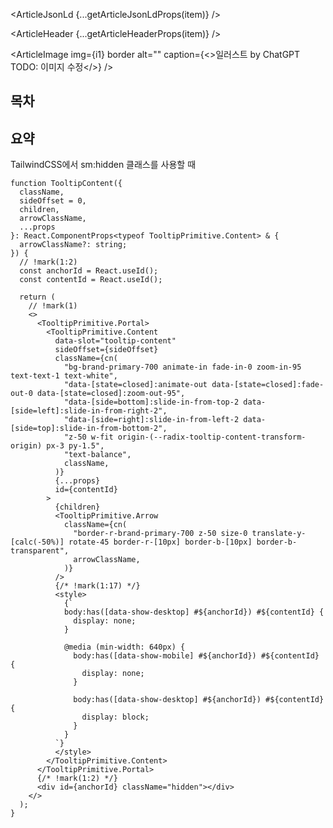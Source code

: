 

<ArticleJsonLd {...getArticleJsonLdProps(item)} />

<ArticleHeader {...getArticleHeaderProps(item)} />

<ArticleImage
  img={i1}
  border
  alt=""
  caption={<>일러스트 by ChatGPT TODO: 이미지 수정</>}
/>

## 목차

## 요약

TailwindCSS에서 sm:hidden 클래스를 사용할 때

```tsx
function TooltipContent({
  className,
  sideOffset = 0,
  children,
  arrowClassName,
  ...props
}: React.ComponentProps<typeof TooltipPrimitive.Content> & {
  arrowClassName?: string;
}) {
  // !mark(1:2)
  const anchorId = React.useId();
  const contentId = React.useId();

  return (
    // !mark(1)
    <>
      <TooltipPrimitive.Portal>
        <TooltipPrimitive.Content
          data-slot="tooltip-content"
          sideOffset={sideOffset}
          className={cn(
            "bg-brand-primary-700 animate-in fade-in-0 zoom-in-95 text-text-1 text-white",
            "data-[state=closed]:animate-out data-[state=closed]:fade-out-0 data-[state=closed]:zoom-out-95",
            "data-[side=bottom]:slide-in-from-top-2 data-[side=left]:slide-in-from-right-2",
            "data-[side=right]:slide-in-from-left-2 data-[side=top]:slide-in-from-bottom-2",
            "z-50 w-fit origin-(--radix-tooltip-content-transform-origin) px-3 py-1.5",
            "text-balance",
            className,
          )}
          {...props}
          id={contentId}
        >
          {children}
          <TooltipPrimitive.Arrow
            className={cn(
              "border-r-brand-primary-700 z-50 size-0 translate-y-[calc(-50%)] rotate-45 border-r-[10px] border-b-[10px] border-b-transparent",
              arrowClassName,
            )}
          />
          {/* !mark(1:17) */}
          <style>
            {`
            body:has([data-show-desktop] #${anchorId}) #${contentId} {
              display: none;
            }

            @media (min-width: 640px) {
              body:has([data-show-mobile] #${anchorId}) #${contentId} {
                display: none;
              }
              
              body:has([data-show-desktop] #${anchorId}) #${contentId} {
                display: block;
              }
            }
          `}
          </style>
        </TooltipPrimitive.Content>
      </TooltipPrimitive.Portal>
      {/* !mark(1:2) */}
      <div id={anchorId} className="hidden"></div>
    </>
  );
}
```
